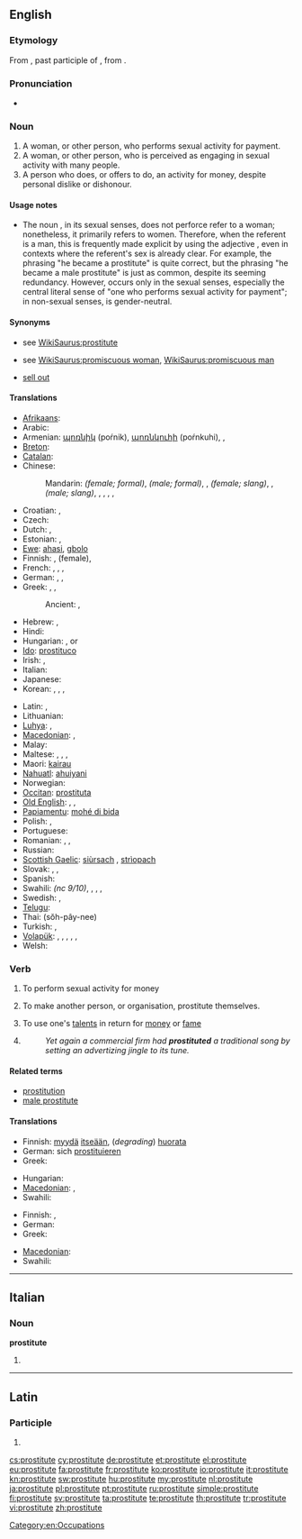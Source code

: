 ==English==
{{wikipedia}}

===Etymology===
From {{etyl|la}} {{term|prostitutus|prōstitutus|lang=la}}, past participle of {{term|prostituo|prōstituō|lang=la}}, from {{prefix|pro|gloss1=for, before|statuo|alt2=statuō|gloss2=to set up, to erect}}.

===Pronunciation===
* {{audio|en-us-prostitute.ogg|Audio (US)}}

===Noun===
{{en-noun}}

# A woman, or other person, who performs sexual activity for payment.
# A woman, or other person, who is perceived as engaging in sexual activity with many people.
# A person who does, or offers to do, an activity for money, despite personal dislike or dishonour.

====Usage notes====
* The noun {{term||prostitute|lang=en}}, in its sexual senses, does not perforce refer to a woman; nonetheless, it primarily refers to women. Therefore, when the referent is a man, this is frequently made explicit by using the adjective {{term|male|lang=en}}, even in contexts where the referent's sex is already clear. For example, the phrasing "he became a prostitute" is quite correct, but the phrasing "he became a male prostitute" is just as common, despite its seeming redundancy. However, {{term||male prostitute|lang=en}} occurs only in the sexual senses, especially the central literal sense of "one who performs sexual activity for payment"; in non-sexual senses, {{term||prostitute|lang=en}} is gender-neutral.

====Synonyms====
* {{sense|person who performs sexual activity for payment}} see [[WikiSaurus:prostitute]]
* {{sense|person perceived as engaging in sexual activity}} see [[WikiSaurus:promiscuous woman]], [[WikiSaurus:promiscuous man]]
* {{sense|person who does an activity for money}} [[sell out]]

====Translations====
{{trans-top|a person having sex for profit}}
* [[Afrikaans]]: {{t|af|prostituut|xs=Afrikaans}}
* Arabic: {{t-|ar|عاهرة|f|tr=3aahira}}
* Armenian: [[պոռնիկ]] (poŕnik), [[պոռնկուհի]] (poŕnkuhi), {{t|hy|մարմնավաճառուհի|tr=marmnavač̣aṙuhi}}, {{qualifier|vulgar}} {{t-|hy|բոզ|tr=boz}}
* [[Breton]]: {{t+|br|gast|f|xs=Breton}}
* [[Catalan]]: {{t+|ca|prostituta|f}}
* Chinese:
*: Mandarin: {{t-|cmn|妓女|tr=jìnǚ|sc=Hani}} ''(female; formal)'', {{t|cmn|妓男|tr=jìnán|sc=Hani}} ''(male; formal)'', {{t-|cmn|雞|sc=Hani}}, {{t-|cmn|鸡|tr=jī|sc=Hani}} ''(female; slang)'', {{t-|cmn|鴨|sc=Hani}}, {{t-|cmn|鸭|tr=yā|sc=Hani}} ''(male; slang)'', {{t|cmn|雞婆|sc=Hani}}, {{t|cmn|鸡婆|tr=jīpó|sc=Hani}} {{qualifier|vulgar}}, {{t|cmn|娼妓|tr=chāngjì|sc=Hani}} {{qualifier|archaic}}, {{t|cmn|風塵女|sc=Hani}}, {{t|cmn|风尘女|tr=fēngchénnǚ|sc=Hani}} {{qualifier|archaic}}
* Croatian: {{t-|hr|prostitutka|f|alt=pròstitūtka}}, {{t-|hr|kurva|f|alt=kȗrva}}
* Czech: {{t+|cs|prostitutka|f}}
* Dutch: {{t|nl|prostituee|f}}, {{t+|nl|hoer|f}}
* Estonian: {{t|et|prostituut}}, {{t-|et|hoor}}
* [[Ewe]]: [[ahasi]], [[gbolo]]
* Finnish: {{t+|fi|prostituoitu}}, {{t+|fi|huora}} (female), {{t+|fi|ilotyttö}}
* French: {{t+|fr|prostitué|m}}, {{t+|fr|prostituée|f}}, {{t-|fr|fille des rues|f}}, {{t+|fr|fille de joie|f}}
* German: {{t+|de|Prostituierte|m|f}}, {{t+|de|Hure|f}}, {{t+|de|Dirne|f}}
* Greek: {{t+|el|πόρνη|f|tr=pórni}}, {{t|el|πόρνος|m|tr=pórnos}}, {{qualifier|colloquial}} {{t+|el|πουτάνα|f|tr=poutána}}
*: Ancient: {{tø|grc|πόρνη|f|tr=pornē|xs=Ancient Greek}}, {{tø|grc|πόρνος|m|tr=pornos|xs=Ancient Greek}} 
* Hebrew: {{t+|he|זונה|f|tr=zona}}, {{t|he|ג׳יגולו|m|tr=jigolo}}
* Hindi: {{t-|hi|वेश्या|tr=veshya|xs=Hindi}}
* Hungarian: {{t+|hu|prostituált}}, {{t+|hu|prosti|f}} or {{t|hu|örömlány|f}}
* [[Ido]]: [[prostituco]]
* Irish: {{t+|ga|striapach|f|xs=Irish}}, {{t-|ga|meirdreach|f|xs=Irish}}
* Italian: {{t+|it|prostituta|f}}
* Japanese: {{t-|ja|売春婦|tr=baishunfu}}
* Korean: {{t|ko|매춘부|tr=[[賣春婦]], maechunbu|sc=Hang}}, {{t+|ko|창녀|tr=chang-nyeo|sc=Hang}}, {{qualifier|uncommon}} {{t+|ko|갈보|tr=galbo|sc=Hang}}, {{qualifier|uncommon}} {{t+|ko|논다니|tr=nondani|sc=Hang}}
{{trans-mid}}
* Latin: {{t-|la|meretrix|f}}, {{t-|la|scortum|n}}
* Lithuanian: {{t|lt|prostitutė|f|xs=Lithuanian}}
* [[Luhya]]: {{tø|luy|mng'ang'ule}}, {{tø|luy|mng'ang'ule}}
* [[Macedonian]]: {{t-|mk|проститутка|f|tr=prostitútka}}, {{t-|mk|курва|f|tr=kúrva}} {{qualifier|vulgar}}
* Malay: {{t+|ms|pelacur|xs=Malay}}
* Maltese: {{t-|mt|prostituta|f|xs=Maltese}}, {{t|mt|prostitut|m|xs=Maltese}}, {{t|mt|qaħba|f|xs=Maltese}}, {{t|mt|ġerrej|m|xs=Maltese}}
* Maori: [[kairau]]
* [[Nahuatl]]: [[ahuiyani]]
* Norwegian: {{t+|no|prostituert|m}}
* [[Occitan]]: [[prostituta#Occitan|prostituta]] {{f}}
* [[Old English]]: {{t-|ang|portcwene|alt=portcwéne|f|xs=Old English}}, {{t-|ang|myltestre|f|xs=Old English}}, {{t-|ang|hore|f|xs=Old English}}
* [[Papiamentu]]: [[mohé di bida]]
* Polish: {{t+|pl|prostytutka|f}}, {{t|pl|męska prostytutka|m}}
* Portuguese: {{t+|pt|prostituta|f}}
* Romanian: {{t|ro|prostituată|f}}, {{t+|ro|curvă|f}}, {{t|ro|târfă|f}}
* Russian: {{t+|ru|проститутка|f|tr=prostitútka}}
* [[Scottish Gaelic]]: [[siùrsach]] {{f}}, [[strìopach]] {{f}}
* Slovak: {{t|sk|prostitútka|f}}, {{t-|sk|kurva|f}}, {{t|sk|cundra|f}}
* Spanish: {{t+|es|prostituta|f}}
* Swahili: {{tø|sw|malaya}} ''(nc 9/10)'', {{t+|sw|kahaba|xs=Swahili}}, {{t+|sw|changudoa|xs=Swahili}}, {{t+|sw|kiberenge|xs=Swahili}}, {{t+|sw|kiberenge|xs=Swahili}}
* Swedish: {{t|sv|prostituerad}}, {{t+|sv|hora}}
* [[Telugu]]: {{t|te|వేశ్య|tr=vaeSya}}
* Thai: {{Thai|[[โสเภณี]]}} (sŏh-pây-nee)
* Turkish: {{t+|tr|orospu}}, {{t+|tr|fahişe}}
* [[Volapük]]: {{qualifier|male or female}} {{t|vo|prostitan}}, {{qualifier|male}} {{t|vo|hiprostitan}}, {{qualifier|female}} {{t|vo|jiprostitan}}, {{qualifier|male or female}} {{t|vo|nepuedan}}, {{qualifier|male}} {{t|vo|hinepuedan}}, {{qualifier|female}} {{t|vo|jinepuedan}}
* Welsh: {{t+|cy|putain|f|xs=Welsh}}
{{trans-bottom}}

===Verb===
{{en-verb|prostitut|ing}}

# {{transitive|usually reflexively}} To perform sexual activity for money
# {{transitive}} To make another person, or organisation, prostitute themselves.
# {{transitive}} To use one's [[talent]]s in return for [[money]] or [[fame]]
# {{figuratively}} {{rfdef|lang=en}}
#: ''Yet again a commercial firm had '''prostituted''' a traditional song by setting an advertizing jingle to its tune.''

====Related terms====
* [[prostitution]]
* [[male prostitute]]

====Translations====
{{trans-top|To perform sexual activity for money}}
* Finnish: [[myydä]] [[itsensä|itseään]], (''degrading'') [[huorata]]
* German: sich [[prostituieren]]
* Greek: {{t|el|εκπορνεύομαι|tr=ekpornévomai}}
{{trans-mid}}
* Hungarian: {{t|hu|prostituál}}
* [[Macedonian]]: {{t|mk|се проституира|tr=se prostituíra}}, {{t|mk|се курва|tr=se kúrva}} {{qualifier|vulgar}}
* Swahili: {{t|sw|ukahaba|xs=Swahili}}
{{trans-bottom}}

{{trans-top|To make another person, or organisation, prostitute themselves}}
* Finnish: {{t+|fi|myydä}}, {{t-|fi|prostituoida}}
* German: {{t-|de|prostituieren}}
* Greek: {{t|el|εκπορνεύω|tr=ekpornévo}}
{{trans-mid}}
* [[Macedonian]]: {{t|mk|проституира|tr=prostituíra}}
* Swahili: {{t|sw|ukahaba|xs=Swahili}}
{{trans-bottom}}

[[Category:en:Occupations]]

----

==Italian==

===Noun===
'''prostitute''' {{f}}

# {{plural of|prostituta|lang=it}}

----

==Latin==

===Participle===
{{la-part-form|prōstitute}}

# {{inflection of|prostitutus|prōstitutus|voc|m|s|lang=la}}
{{count page|[[Wiktionary:Page count]]}}

[[cs:prostitute]]
[[cy:prostitute]]
[[de:prostitute]]
[[et:prostitute]]
[[el:prostitute]]
[[eu:prostitute]]
[[fa:prostitute]]
[[fr:prostitute]]
[[ko:prostitute]]
[[io:prostitute]]
[[it:prostitute]]
[[kn:prostitute]]
[[sw:prostitute]]
[[hu:prostitute]]
[[my:prostitute]]
[[nl:prostitute]]
[[ja:prostitute]]
[[pl:prostitute]]
[[pt:prostitute]]
[[ru:prostitute]]
[[simple:prostitute]]
[[fi:prostitute]]
[[sv:prostitute]]
[[ta:prostitute]]
[[te:prostitute]]
[[th:prostitute]]
[[tr:prostitute]]
[[vi:prostitute]]
[[zh:prostitute]]